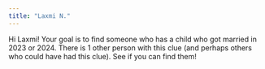 ```yaml
---
title: "Laxmi N."
---
```


Hi Laxmi! Your goal is to find someone who has a child who got married in 2023 or 2024. There is 1 other person with this clue (and perhaps others who could have had this clue). See if you can find them!
